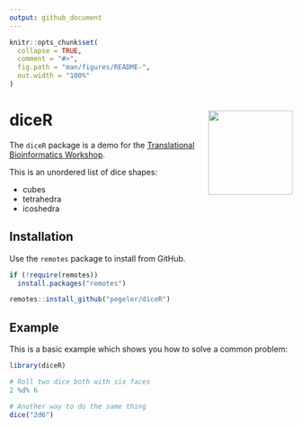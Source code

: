 ```yaml
---
output: github_document
---
```


<!-- README.md is generated from README.Rmd. Please edit that file -->

```r
knitr::opts_chunk$set(
  collapse = TRUE,
  comment = "#>",
  fig.path = "man/figures/README-",
  out.width = "100%"
)
```

# diceR <img src="hex.png" align="right" height="150" />

<!-- badges: start -->
<!-- badges: end -->

The `diceR` package is a demo for the [Translational Bioinformatics Workshop](https://github.com/Bin-Chen-Lab/translational_bioinformatics_workshop).

This is an unordered list of dice shapes:

- cubes
- tetrahedra
- icoshedra


## Installation

Use the `remotes` package to install from GitHub.

``` r
if (!require(remotes))
  install.packages("remotes")

remotes::install_github("pegeler/diceR")
```

## Example

This is a basic example which shows you how to solve a common problem:

```r
library(diceR)

# Roll two dice both with six faces
2 %d% 6

# Another way to do the same thing
dice("2d6")
```

